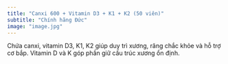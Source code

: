 ```yaml
---
title: "Canxi 600 + Vitamin D3 + K1 + K2 (50 viên)"
subtitle: "Chính hãng Đức"
image: "image.jpg"
---
```


Chứa canxi, vitamin D3, K1, K2 giúp duy trì xương, răng chắc khỏe và hỗ trợ cơ bắp. Vitamin D và K góp phần giữ cấu trúc xương ổn định.

